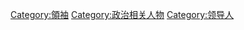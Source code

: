 {{Commons category|Rulers}}

[[Category:領袖|Category:領袖]]
[[Category:政治相关人物|Category:政治相关人物]]
[[Category:领导人|Category:领导人]]
